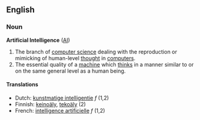 ==English==
=== Noun ===
;'''Artificial Intelligence''' ([[AI]])

#The branch of [[computer science]] dealing with the reproduction or mimicking of human-level [[thought]] in [[computer]]s.
#The essential quality of a [[machine]] which [[think]]s in a manner similar to or on the same general level as a human being.

====Translations====
*Dutch: [[kunstmatige intelligentie]] ''f'' (1,2)
*Finnish: [[keinoäly]], [[tekoäly]] (2)
*French: [[intelligence artificielle]] ''f'' (1,2)